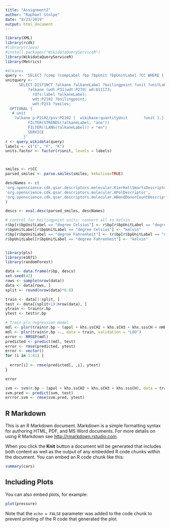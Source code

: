 ```yaml
---
title: "Assignment2"
author: "Raphael Stolpe"
date: "9/23/2019"
output: html_document
---
```


```r
library(XML)
library(rcdk)
#library(rJava)
#install.packages("WikidataQueryServiceR")
library(WikidataQueryServiceR)
library(Metrics)
```

```r


#Alkanes
query <- 'SELECT ?comp ?compLabel ?bp ?bpUnit ?bpUnitLabel ?CC WHERE {   ?comp wdt:P31/wdt:P279* wd:Q41581 ;   wdt:P233 ?CC ;     p:P2102 [         ps:P2102 ?bp ;           psv:P2102/wikibase:quantityUnit  ?bpUnit         ] .   SERVICE wikibase:label { bd:serviceParam wikibase:language "[AUTO_LANGUAGE],en". } } '
unitquery <- '
      SELECT DISTINCT ?alkane ?alkaneLabel ?boilingpoint ?unit ?unitLabel ?smiles WHERE {
          ?alkane (wdt:P31|wdt:P279) wd:Q11173;
            rdfs:label ?alkaneLabel;
            wdt:P2102 ?boilingpoint;
            wdt:P233 ?smiles;
  OPTIONAL {
   # unit 
    ?alkane p:P2102/psv:P2102 [  wikibase:quantityUnit       ?unit ].}
          FILTER(STRENDS(?alkaneLabel, "ane"))
          FILTER((LANG(?alkaneLabel)) = "en")
          SERVICE
        }'
r <- query_wikidata(query)
labels <- c("C", "F", "K")
units.factor <- factor(r$unit, levels = labels)




```

```r

smiles <- r$CC
parsed_smiles <- parse.smiles(smiles, kekulise=TRUE)

descNames <- c(
'org.openscience.cdk.qsar.descriptors.molecular.KierHallSmartsDescriptor',
'org.openscience.cdk.qsar.descriptors.molecular.APolDescriptor',
'org.openscience.cdk.qsar.descriptors.molecular.HBondDonorCountDescriptor'
)

descs <- eval.desc(parsed_smiles, descNames)

# control for boilingpoint units: convert all to kelvin
r$bp[r$bpUnitLabel == "degree Celsius"] <- r$bp[r$bpUnitLabel == "degree Celsius"] + 273.15
r$bpUnitLabel[r$bpUnitLabel == "degree Celsius"] <- "kelvin"
r$bp[r$bpUnitLabel == "degree Fahrenheit"] <- (r$bp[r$bpUnitLabel == "degree Fahrenheit"]-32)*5/9 + 273.15
r$bpUnitLabel[r$bpUnitLabel == "degree Fahrenheit"] <- "kelvin"



```

```r
library(pls)
library(e1071)
library(randomForest)

data <- data.frame(r$bp, descs)
set.seed(42)
rows <- sample(nrow(data))
data <- data[rows, ]
split <- round(nrow(data)*0.8)

train <- data[1:split, ]
test <- data[(split+1):nrow(data), ]
ytrain <- train$r.bp
ytest <- test$r.bp

# Train pls regression model
mdl <- plsr(train$r.bp ~ (apol + khs.ssCH2 + khs.sCH3 + khs.sssCH + nHBDon), data = train, ncomp = 5, validation = "LOO")
mdl <- plsr(train$r.bp ~., data = train, validation = "LOO")
error <- RMSEP(mdl)
predicted <- predict(mdl, test)
error <- rmse(predicted, ytest)
error <- vector()
for (i in 1:81) {
  
  error[i] <- rmse(predicted[, ,i], ytest)
}

error

svm <- svm(r.bp ~ (apol + khs.ssCH2 + khs.sCH3 + khs.sssCH), data = train)
svm.pred <- predict(svm, test)
errror.svm <- rmse(svm.pred, ytest)
```
## R Markdown

This is an R Markdown document. Markdown is a simple formatting syntax for authoring HTML, PDF, and MS Word documents. For more details on using R Markdown see <http://rmarkdown.rstudio.com>.

When you click the **Knit** button a document will be generated that includes both content as well as the output of any embedded R code chunks within the document. You can embed an R code chunk like this:

```r
summary(cars)
```

## Including Plots

You can also embed plots, for example:

```r
plot(pressure)
```

Note that the `echo = FALSE` parameter was added to the code chunk to prevent printing of the R code that generated the plot.
